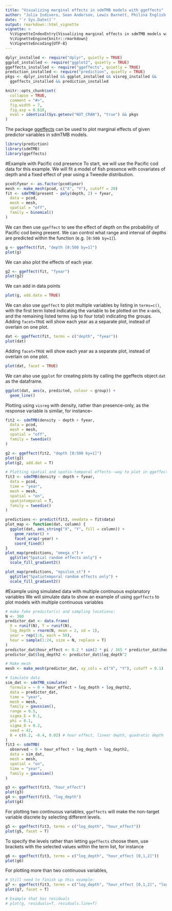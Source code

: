 ```yaml
---
title: "Visualizing marginal effects in sdmTMB models with ggeffects"
author: "Julia Indivero, Sean Anderson, Lewis Barnett, Philina English, Eric Ward"
date: "`r Sys.Date()`"
output: rmarkdown::html_vignette
vignette: >
  %\VignetteIndexEntry{Visualizing marginal effects in sdmTMB models with ggeffects}
  %\VignetteEngine{knitr::rmarkdown}
  %\VignetteEncoding{UTF-8}
---
```


```r
dplyr_installed <- require("dplyr", quietly = TRUE)
ggplot_installed <- require("ggplot2", quietly = TRUE)
ggeffects_installed <- require("ggeffects", quietly = TRUE)
prediction_installed <- require("prediction", quietly = TRUE)
pkgs <- dplyr_installed && ggplot_installed && visreg_installed &&
  ggeffects_installed && prediction_installed

knitr::opts_chunk$set(
  collapse = TRUE,
  comment = "#>",
  fig.width = 7,
  fig.asp = 0.618,
  eval = identical(Sys.getenv("NOT_CRAN"), "true") && pkgs
)
```

The package [ggeffects](https://CRAN.R-project.org/package=ggeffects) can be used to plot marginal effects of given predictor variables in sdmTMB models.

```r
library(prediction)
library(sdmTMB)
library(ggeffects)
```

#Example with Pacific cod presence
To start, we will use the Pacific cod data for this example. We will fit a model of fish presence with covariates of depth and a fixed effect of year using a Tweedie distribution.

```r
pcod$fyear <- as.factor(pcod$year)
mesh <- make_mesh(pcod, c("X", "Y"), cutoff = 20)
fit <- sdmTMB(present ~ poly(depth, 2) + fyear,
  data = pcod,
  mesh = mesh,
  spatial = "off",
  family = binomial()
)
```

We can then use `ggeffect` to see the effect of depth on the probability of Pacific cod being present. We can control what range and interval of depths are predicted within the function (e.g. `[0:500 by=1]`).
```r
g <- ggeffect(fit, "depth [0:500 by=1]")
plot(g)
```

We can also plot the effects of each year.
```r
g2 <- ggeffect(fit, "fyear")
plot(g2)
```

We can add in data points
```r
plot(g, add.data = TRUE)
```

We can also use `ggeffect` to plot multiple variables by listing in `terms=c()`, with the first term listed indicating the variable to be plotted on the x-axis, and the remaining listed terms (up to four total) indicating the groups. Adding `facet=TRUE` will show each year as a separate plot, instead of overlain on one plot.
```r
dat <- ggeffect(fit, terms = c("depth", "fyear"))
plot(dat)
```

Adding `facet=TRUE` will show each year as a separate plot, instead of overlain on one plot.
```r
plot(dat, facet = TRUE)
```

We can also use `ggplot` for creating plots by calling the ggeffects object `dat` as the dataframe.
```r
ggplot(dat, aes(x, predicted, colour = group)) +
  geom_line()
```

Plotting using `visreg` with density, rather than presence-only, as the response variable is similar, for instance--
```r
fit2 <- sdmTMB(density ~ depth + fyear,
  data = pcod,
  mesh = mesh,
  spatial = "off",
  family = tweedie()
)

g2 <- ggeffect(fit2, "depth [0:500 by=1]")
plot(g2)
plot(g2, add.dat = T)
```


```r
# Plotting spatial and spatio-temporal effects--way to plot in ggeffects?
fit3 <- sdmTMB(density ~ depth + fyear,
  data = pcod,
  time = "year",
  mesh = mesh,
  spatial = "on",
  spatiotemporal = T,
  family = tweedie()
)

predictions <- predict(fit3, newdata = fit$data)
plot_map <- function(dat, column) {
  ggplot(dat, aes_string("X", "Y", fill = column)) +
    geom_raster() +
    facet_wrap(~year) +
    coord_fixed()
}
plot_map(predictions, "omega_s") +
  ggtitle("Spatial random effects only") +
  scale_fill_gradient2()

plot_map(predictions, "epsilon_st") +
  ggtitle("Spatiotemporal random effects only") +
  scale_fill_gradient2()
```

#Example using simulated data with multiple continuous explanatory variables
We will simulate data to show an example of using `ggeffects` to plot models with multiple continuous variables
```r
# make fake predictor(s) and sampling locations:
N <- 300
predictor_dat <- data.frame(
  X = runif(N), Y = runif(N),
  log_depth = rnorm(N, mean = 2, sd = 1),
  year = rep(1:6, each = 50),
  hour = sample(1:24, size = N, replace = T)
)
predictor_dat$hour_effect <- 0.2 * sin(2 * pi / 365 * predictor_dat$hour)
predictor_dat$log_depth2 <- predictor_dat$log_depth^2

# Make mesh
mesh <- make_mesh(predictor_dat, xy_cols = c("X", "Y"), cutoff = 0.1)

# Simulate data
sim_dat <- sdmTMB_simulate(
  formula = ~ 0 + hour_effect + log_depth + log_depth2,
  data = predictor_dat,
  time = "year",
  mesh = mesh,
  family = gaussian(),
  range = 0.5,
  sigma_E = 0.1,
  phi = 0.1,
  sigma_O = 0.2,
  seed = 42,
  B = c(0.2, -0.4, 0.02) # hour effect, linear depth, quadratic depth
)
fit3 <- sdmTMB(
  observed ~ 0 + hour_effect + log_depth + log_depth2,
  data = sim_dat,
  mesh = mesh,
  spatial = "on",
  time = "year",
  family = gaussian()
)
```

```r
g3 <- ggeffect(fit3, "hour_effect")
plot(g3)
g4 <- ggeffect(fit3, "log_depth")
plot(g4)
```

For plotting two continuous variables, `ggeffects` will make the non-target variable discrete by selecting different levels.
```r
g5 <- ggeffect(fit3, terms = c("log_depth", "hour_effect"))
plot(g5, facet = T)
```

To specify the levels rather than letting `ggeffects` choose them, use brackets with the selected values within the term list, for instance

```r
g6 <- ggeffect(fit3, terms = c("log_depth", "hour_effect [0,1,2]"))
plot(g6)
```

For plotting more than two continuous variables, 

```r
# Still need to finish up this example:
g7 <- ggeffect(fit3, terms = c("log_depth", "hour_effect [0,1,2]", "log_depth2"))
plot(g7, facet = T)
```

```r
# Example that has residuals
# plot(g, residuals=T, residuals.line=T)
```
